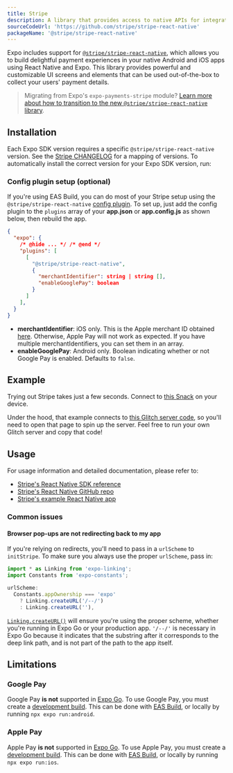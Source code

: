 ```yaml
---
title: Stripe
description: A library that provides access to native APIs for integrating Stripe payments.
sourceCodeUrl: 'https://github.com/stripe/stripe-react-native'
packageName: '@stripe/stripe-react-native'
---
```



Expo includes support for [`@stripe/stripe-react-native`](https://github.com/stripe/stripe-react-native), which allows you to build delightful payment experiences in your native Android and iOS apps using React Native and Expo. This library provides powerful and customizable UI screens and elements that can be used out-of-the-box to collect your users' payment details.

> Migrating from Expo's `expo-payments-stripe` module? [Learn more about how to transition to the new `@stripe/stripe-react-native` library](https://github.com/expo/fyi/blob/main/payments-migration-guide.md#how-to-migrate-from-expo-payments-stripe-to-the-new-stripestripe-react-native-library).

<PlatformsSection android emulator ios simulator />

## Installation

Each Expo SDK version requires a specific `@stripe/stripe-react-native` version. See the [Stripe CHANGELOG](https://github.com/stripe/stripe-react-native/blob/master/CHANGELOG.md) for a mapping of versions. To automatically install the correct version for your Expo SDK version, run:

<APIInstallSection href="https://github.com/stripe/stripe-react-native" />

### Config plugin setup (optional)

If you're using EAS Build, you can do most of your Stripe setup using the `@stripe/stripe-react-native` [config plugin](/config-plugins/introduction/). To set up, just add the config plugin to the `plugins` array of your **app.json** or **app.config.js** as shown below, then rebuild the app.

```json app.json
{
  "expo": {
    /* @hide ... */ /* @end */
    "plugins": [
      [
        "@stripe/stripe-react-native",
        {
          "merchantIdentifier": string | string [],
          "enableGooglePay": boolean
        }
      ]
    ],
  }
}
```

- **merchantIdentifier**: iOS only. This is the Apple merchant ID obtained [here](https://stripe.com/docs/apple-pay?platform=react-native). Otherwise, Apple Pay will not work as expected. If you have multiple merchantIdentifiers, you can set them in an array.
- **enableGooglePay**: Android only. Boolean indicating whether or not Google Pay is enabled. Defaults to `false`.

## Example

Trying out Stripe takes just a few seconds. Connect to [this Snack](https://snack.expo.dev/@charliecruzan/stripe-react-native-example?platform=mydevice) on your device.

Under the hood, that example connects to [this Glitch server code](https://glitch.com/edit/#!/expo-stripe-server-example), so you'll need to open that page to spin up the server. Feel free to run your own Glitch server and copy that code!

## Usage

For usage information and detailed documentation, please refer to:

- [Stripe's React Native SDK reference](https://stripe.dev/stripe-react-native/api-reference/index.html)
- [Stripe's React Native GitHub repo](https://github.com/stripe/stripe-react-native)
- [Stripe's example React Native app](https://github.com/stripe/stripe-react-native/tree/master/example)

### Common issues

#### Browser pop-ups are not redirecting back to my app

If you're relying on redirects, you'll need to pass in a `urlScheme` to `initStripe`. To make sure you always use the proper `urlScheme`, pass in:

```js
import * as Linking from 'expo-linking';
import Constants from 'expo-constants';

urlScheme:
  Constants.appOwnership === 'expo'
    ? Linking.createURL('/--/')
    : Linking.createURL(''),
```

[`Linking.createURL()`](/versions/latest/sdk/linking/#createurloptions) will ensure you're using the proper scheme, whether you're running in Expo Go or your production app. `'/--/'` is necessary in Expo Go because it indicates that the substring after it corresponds to the deep link path, and is not part of the path to the app itself.

## Limitations

### Google Pay

Google Pay **is not** supported in [Expo Go](https://expo.dev/expo-go). To use Google Pay, you must create a [development build](/develop/development-builds/create-a-build/). This can be done with [EAS Build](/build/introduction), or locally by running `npx expo run:android`.

### Apple Pay

Apple Pay **is not** supported in [Expo Go](https://expo.dev/expo-go). To use Apple Pay, you must create a [development build](/develop/development-builds/create-a-build/). This can be done with [EAS Build](/build/introduction), or locally by running `npx expo run:ios`.
